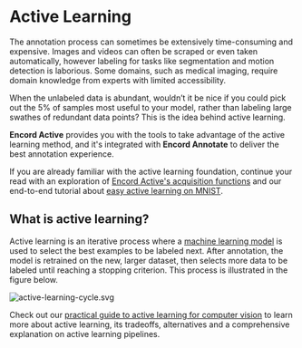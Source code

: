 # Active Learning

The annotation process can sometimes be extensively time-consuming and expensive.
Images and videos can often be scraped or even taken automatically, however labeling for tasks like segmentation and motion detection is laborious.
Some domains, such as medical imaging, require domain knowledge from experts with limited accessibility.

When the unlabeled data is abundant, wouldn’t it be nice if you could pick out the 5% of samples most useful to your model, rather than labeling large swathes of redundant data points?
This is the idea behind active learning.

**Encord Active** provides you with the tools to take advantage of the active learning method, and it's integrated with **Encord Annotate** to deliver the best annotation experience.

If you are already familiar with the active learning foundation, continue your read with an exploration of [Encord Active's acquisition functions](/metrics/model-quality-metrics/#acquisition-functions) and our end-to-end tutorial about [easy active learning on MNIST](/tutorials/easy-active-learning-on-mnist).

## What is active learning?

Active learning is an iterative process where a [machine learning model](https://encord.com/blog/introduction-to-building-your-first-machine-learning) is used to select the best examples to be labeled next.
After annotation, the model is retrained on the new, larger dataset, then selects more data to be labeled until reaching a stopping criterion.
This process is illustrated in the figure below.

![active-learning-cycle.svg](../images/active-learning/active-learning-cycle.svg)

Check out our [practical guide to active learning for computer vision](https://encord.com/blog/a-practical-guide-to-active-learning-for-computer-vision/) to learn more about active learning, its tradeoffs, alternatives and a comprehensive explanation on active learning pipelines.
